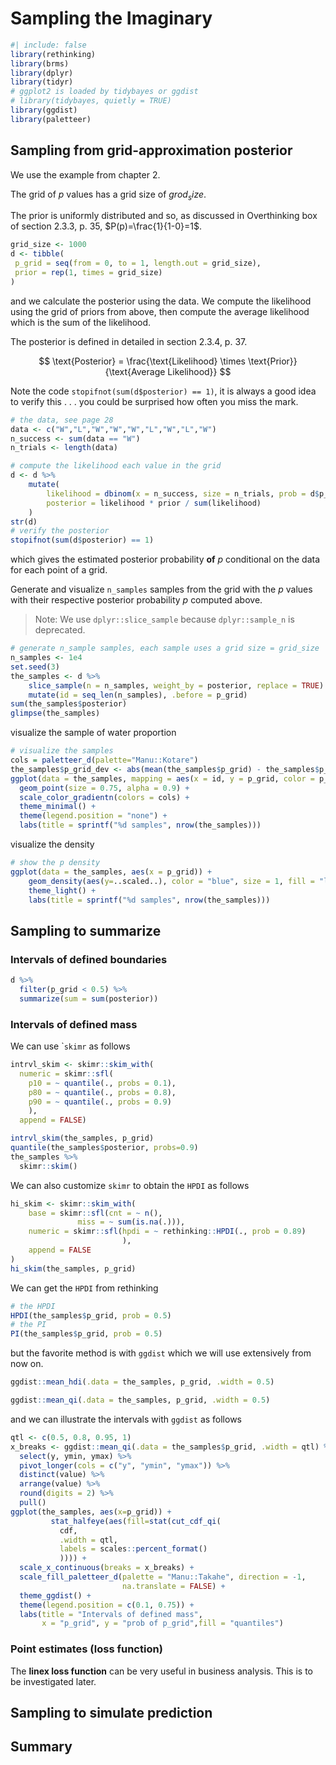 # Sampling the Imaginary {#sampling}

```r
#| include: false
library(rethinking)
library(brms)
library(dplyr)
library(tidyr)
# ggplot2 is loaded by tidybayes or ggdist
# library(tidybayes, quietly = TRUE)
library(ggdist)
library(paletteer)
```


## Sampling from grid-approximation posterior

We use the example from chapter 2.

The grid of $p$ values has a grid size of $grod_size$.

The prior is uniformly distributed and so, as discussed in Overthinking box of section 2.3.3, p. 35, $P(p)=\frac{1}{1-0}=1$.

```r
grid_size <- 1000
d <- tibble(
 p_grid = seq(from = 0, to = 1, length.out = grid_size),
 prior = rep(1, times = grid_size)
)

```

and we calculate the posterior using the data. We compute the likelihood using the grid of priors from above, then compute the average likelihood which is the sum of the likelihood.

The posterior is defined in detailed in section 2.3.4, p. 37.

$$
\text{Posterior} = 
 \frac{\text{Likelihood} \times \text{Prior}}
  {\text{Average Likelihood}}
$$

Note the code `stopifnot(sum(d$posterior) == 1)`, it is always a good idea to verify this . . . you could be surprised how often you miss the mark.

```r
# the data, see page 28
data <- c("W","L","W","W","W","L","W","L","W")
n_success <- sum(data == "W")
n_trials <- length(data)

# compute the likelihood each value in the grid
d <- d %>%
    mutate(
        likelihood = dbinom(x = n_success, size = n_trials, prob = d$p_grid),
        posterior = likelihood * prior / sum(likelihood)
    )
str(d)
# verify the posterior
stopifnot(sum(d$posterior) == 1)
```

which gives the estimated posterior probability **of** $p$ conditional on the data for each point of a grid.

Generate and visualize `n_samples` samples from the grid with the $p$ values with their respective posterior probability $p$ computed above.

> Note: We use `dplyr::slice_sample` because `dplyr::sample_n` is deprecated.

```r
# generate n_sample samples, each sample uses a grid size = grid_size
n_samples <- 1e4
set.seed(3)
the_samples <- d %>%
    slice_sample(n = n_samples, weight_by = posterior, replace = TRUE) %>%
    mutate(id = seq_len(n_samples), .before = p_grid)
sum(the_samples$posterior)
glimpse(the_samples)
```

visualize the sample of water proportion

```r
# visualize the samples
cols = paletteer_d(palette="Manu::Kotare")
the_samples$p_grid_dev <- abs(mean(the_samples$p_grid) - the_samples$p_grid)
ggplot(data = the_samples, mapping = aes(x = id, y = p_grid, color = p_grid_dev)) +
  geom_point(size = 0.75, alpha = 0.9) +
  scale_color_gradientn(colors = cols) +
  theme_minimal() +
  theme(legend.position = "none") +
  labs(title = sprintf("%d samples", nrow(the_samples)))
```

visualize the density

```r
# show the p density
ggplot(data = the_samples, aes(x = p_grid)) +
    geom_density(aes(y=..scaled..), color = "blue", size = 1, fill = "lightblue") +
    theme_light() +
    labs(title = sprintf("%d samples", nrow(the_samples)))
```

## Sampling to summarize

### Intervals of defined boundaries

```r
d %>%
  filter(p_grid < 0.5) %>%
  summarize(sum = sum(posterior))
```

### Intervals of defined mass

We can use \``skimr` as follows

```r
intrvl_skim <- skimr::skim_with(
  numeric = skimr::sfl(
    p10 = ~ quantile(., probs = 0.1),
    p80 = ~ quantile(., probs = 0.8),
    p90 = ~ quantile(., probs = 0.9)
    ), 
  append = FALSE)

intrvl_skim(the_samples, p_grid)
quantile(the_samples$posterior, probs=0.9)
the_samples %>%
  skimr::skim()
```

We can also customize `skimr` to obtain the `HPDI` as follows

```r
hi_skim <- skimr::skim_with(
    base = skimr::sfl(cnt = ~ n(),
               miss = ~ sum(is.na(.))),
    numeric = skimr::sfl(hpdi = ~ rethinking::HPDI(., prob = 0.89)
                         ),
    append = FALSE
)
hi_skim(the_samples, p_grid)
```

We can get the `HPDI` from rethinking

```r
# the HPDI
HPDI(the_samples$p_grid, prob = 0.5)
# the PI
PI(the_samples$p_grid, prob = 0.5)
```

but the favorite method is with `ggdist` which we will use extensively from now on.

```r
ggdist::mean_hdi(.data = the_samples, p_grid, .width = 0.5)
```

```r
ggdist::mean_qi(.data = the_samples, p_grid, .width = 0.5)
```

and we can illustrate the intervals with `ggdist` as follows

```r
qtl <- c(0.5, 0.8, 0.95, 1)
x_breaks <- ggdist::mean_qi(.data = the_samples$p_grid, .width = qtl) %>%
  select(y, ymin, ymax) %>%
  pivot_longer(cols = c("y", "ymin", "ymax")) %>%
  distinct(value) %>%
  arrange(value) %>%
  round(digits = 2) %>%
  pull()
ggplot(the_samples, aes(x=p_grid)) +
         stat_halfeye(aes(fill=stat(cut_cdf_qi(
           cdf,
           .width = qtl,
           labels = scales::percent_format()
           )))) +
  scale_x_continuous(breaks = x_breaks) +
  scale_fill_paletteer_d(palette = "Manu::Takahe", direction = -1,
                         na.translate = FALSE) +
  theme_ggdist() +
  theme(legend.position = c(0.1, 0.75)) +
  labs(title = "Intervals of defined mass",
       x = "p_grid", y = "prob of p_grid",fill = "quantiles")
```

### Point estimates (loss function)

The **linex loss function** can be very useful in business analysis. This is to be investigated later.

## Sampling to simulate prediction

## Summary
